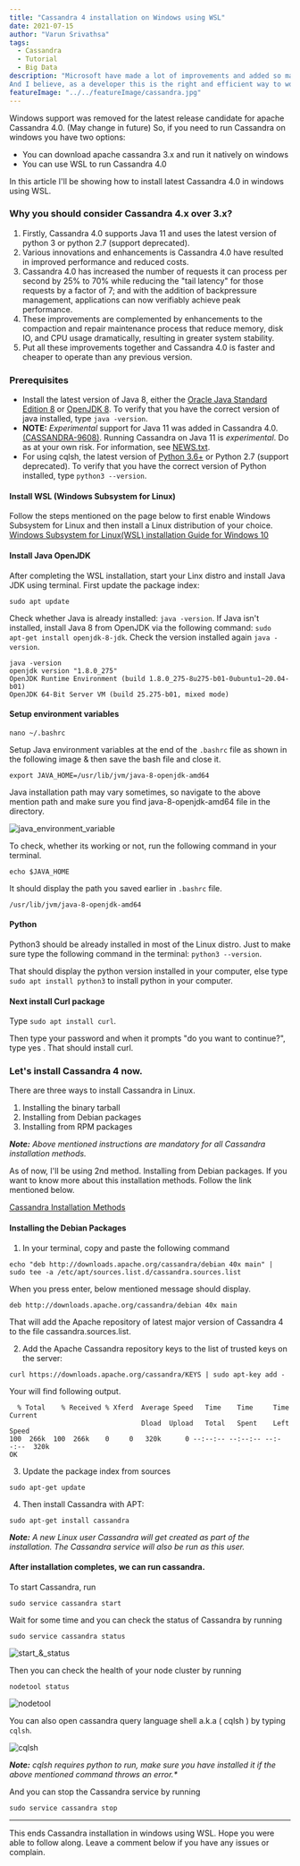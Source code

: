 ```yaml
---
title: "Cassandra 4 installation on Windows using WSL"
date: 2021-07-15
author: "Varun Srivathsa"
tags:
  - Cassandra
  - Tutorial
  - Big Data
description: "Microsoft have made a lot of improvements and added so many new features lately for wsl.
And I believe, as a developer this is the right and efficient way to work with both linux and windows. Instead of using VMs or downgrading to lower version. In this article I'll be showing how to install latest cassandra 4.0 in windows."
featureImage: "../../featureImage/cassandra.jpg"
---
```


Windows support was removed for the latest release candidate for apache Cassandra 4.0. (May change in future)
So, if you need to run Cassandra on windows you have two options:

- You can download apache cassandra 3.x and run it natively on windows
- You can use WSL to run Cassandra 4.0

In this article I'll be showing how to install latest Cassandra 4.0 in windows using WSL.

### Why you should consider Cassandra 4.x over 3.x?

1. Firstly, Cassandra 4.0 supports Java 11 and uses the latest version of python 3 or python 2.7 (support deprecated).
2. Various innovations and enhancements is Cassandra 4.0 have resulted in improved performance and reduced costs.
3. Cassandra 4.0 has increased the number of requests it can process per second by 25% to 70% while reducing the "tail latency" for those requests by a factor of 7; and with the addition of backpressure management, applications can now verifiably achieve peak performance.
4. These improvements are complemented by enhancements to the compaction and repair maintenance process that reduce memory, disk IO, and CPU usage dramatically, resulting in greater system stability.
5. Put all these improvements together and Cassandra 4.0 is faster and cheaper to operate than any previous version.

### Prerequisites

- Install the latest version of Java 8, either the [Oracle Java Standard Edition 8](http://www.oracle.com/technetwork/java/javase/downloads/index.html) or [OpenJDK 8](http://openjdk.java.net/). To verify that you have the correct version of java installed, type `java -version`.
- **NOTE:** _Experimental_ support for Java 11 was added in Cassandra 4.0.
  [(CASSANDRA-9608)](https://issues.apache.org/jira/browse/CASSANDRA-9608). Running Cassandra on Java 11 is _experimental_. Do as at your own risk. For information, see [NEWS.txt](https://github.com/apache/cassandra/blob/trunk/NEWS.txt).
- For using cqlsh, the latest version of [Python 3.6+](https://www.python.org/downloads/) or Python 2.7 (support deprecated). To verify that you have the correct version of Python installed, type `python3 --version`.

#### Install WSL (Windows Subsystem for Linux)

Follow the steps mentioned on the page below to first enable Windows Subsystem for Linux and then install a Linux distribution of your choice.
[Windows Subsystem for Linux(WSL) installation Guide for Windows 10](https://docs.microsoft.com/en-us/windows/wsl/install-win10#manual-installation-steps)

#### Install Java OpenJDK

After completing the WSL installation, start your Linx distro and install Java JDK using terminal. First update the package index:

```shell
sudo apt update
```

Check whether Java is already installed: `java -version`.
If Java isn't installed, install Java 8 from OpenJDK via the following command: `sudo apt-get install openjdk-8-jdk`. Check the version installed again `java -version`.

```shell
java -version
openjdk version "1.8.0_275"
OpenJDK Runtime Environment (build 1.8.0_275-8u275-b01-0ubuntu1~20.04-b01)
OpenJDK 64-Bit Server VM (build 25.275-b01, mixed mode)
```

#### Setup environment variables

```shell
nano ~/.bashrc
```

Setup Java environment variables at the end of the `.bashrc` file as shown in the following image & then save the bash file and close it.

```shell
export JAVA_HOME=/usr/lib/jvm/java-8-openjdk-amd64
```

Java installation path may vary sometimes, so navigate to the above mention path and make sure you find java-8-openjdk-amd64 file in the directory.

![java_environment_variable](./java_environment_variable.png)

To check, whether its working or not, run the following command in your terminal.

```shell
echo $JAVA_HOME
```

It should display the path you saved earlier in `.bashrc` file.

```shell
/usr/lib/jvm/java-8-openjdk-amd64
```

#### Python

Python3 should be already installed in most of the Linux distro.
Just to make sure type the following command in the terminal: `python3 --version`.

That should display the python version installed in your computer, else type `sudo apt install python3` to install python in your computer.

#### Next install Curl package

Type `sudo apt install curl`.

Then type your password and when it prompts "do you want to continue?", type yes
. That should install curl.

### Let's install Cassandra 4 now.

There are three ways to install Cassandra in Linux.

1. Installing the binary tarball
2. Installing from Debian packages
3. Installing from RPM packages

_**Note:** Above mentioned instructions are mandatory for all Cassandra installation methods._

As of now, I'll be using 2nd method. Installing from Debian packages. If you want to know more about this installation methods. Follow the link mentioned below.

[Cassandra Installation Methods](https://cassandra.apache.org/doc/latest/getting_started/installing.html)

#### Installing the Debian Packages

1. In your terminal, copy and paste the following command

```shell
echo "deb http://downloads.apache.org/cassandra/debian 40x main" | sudo tee -a /etc/apt/sources.list.d/cassandra.sources.list
```

When you press enter, below mentioned message should display.

```shell
deb http://downloads.apache.org/cassandra/debian 40x main
```

That will add the Apache repository of latest major version of Cassandra 4 to the file cassandra.sources.list.

2. Add the Apache Cassandra repository keys to the list of trusted keys on the server:

```shell
curl https://downloads.apache.org/cassandra/KEYS | sudo apt-key add -
```

Your will find following output.

```shell
  % Total    % Received % Xferd  Average Speed   Time    Time     Time  Current
                                 Dload  Upload   Total   Spent    Left  Speed
100  266k  100  266k    0     0   320k      0 --:--:-- --:--:-- --:--:--  320k
OK
```

3. Update the package index from sources

```shell
sudo apt-get update
```

4. Then install Cassandra with APT:

```shell
sudo apt-get install cassandra
```

_**Note:** A new Linux user Cassandra will get created as part of the installation. The Cassandra service will also be run as this user._

#### After installation completes, we can run cassandra.

To start Cassandra, run

```shell
sudo service cassandra start
```

Wait for some time and you can check the status of Cassandra by running

```shell
sudo service cassandra status
```

![start_&_status](./start_status.png)

Then you can check the health of your node cluster by running

```shell
nodetool status
```

![nodetool](./nodetool.png)

You can also open cassandra query language shell a.k.a ( cqlsh ) by typing `cqlsh`.

![cqlsh](./cqlsh.png)

_**Note:** cqlsh requires python to run, make sure you have installed it if the above mentioned command throws an error.\*_

And you can stop the Cassandra service by running

```shell
sudo service cassandra stop
```

---

This ends Cassandra installation in windows using WSL. Hope you were able to follow along. Leave a comment below if you have any issues or complain.
